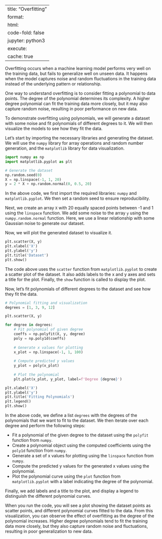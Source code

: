 
---
title: "Overfitting"
format:
  html:
    code-fold: false
jupyter: python3
execute: 
  cache: true
---

Overfitting occurs when a machine learning model performs very well on the training data, but fails to generalize well on unseen data. It happens when the model captures noise and random fluctuations in the training data instead of the underlying pattern or relationship.

One way to understand overfitting is to consider fitting a polynomial to data points. The degree of the polynomial determines its complexity. A higher degree polynomial can fit the training data more closely, but it may also capture random noise, resulting in poor performance on new data.

To demonstrate overfitting using polynomials, we will generate a dataset with some noise and fit polynomials of different degrees to it. We will then visualize the models to see how they fit the data.

Let's start by importing the necessary libraries and generating the dataset. We will use the `numpy` library for array operations and random number generation, and the `matplotlib` library for data visualization.

```python
import numpy as np
import matplotlib.pyplot as plt

# Generate the dataset
np.random.seed(0)
X = np.linspace(-1, 1, 20)
y = 2 * X + np.random.normal(0, 0.5, 20)
```

In the above code, we first import the required libraries: `numpy` and `matplotlib.pyplot`. We then set a random seed to ensure reproducibility.

Next, we create an array `X` with 20 equally spaced points between -1 and 1 using the `linspace` function. We add some noise to the array `y` using the `numpy.random.normal` function. Here, we use a linear relationship with some Gaussian noise to generate our dataset.

Now, we will plot the generated dataset to visualize it.

```python
plt.scatter(X, y)
plt.xlabel('X')
plt.ylabel('y')
plt.title('Dataset')
plt.show()
```

The code above uses the `scatter` function from `matplotlib.pyplot` to create a scatter plot of the dataset. It also adds labels to the x and y axes and sets a title for the plot. Finally, the `show` function is called to display the plot.

Now, let's fit polynomials of different degrees to the dataset and see how they fit the data.

```python
# Polynomial fitting and visualization
degrees = [1, 3, 9, 12]

plt.scatter(X, y)

for degree in degrees:
    # Fit polynomial of given degree
    coeffs = np.polyfit(X, y, degree)
    poly = np.poly1d(coeffs)
    
    # Generate x values for plotting
    x_plot = np.linspace(-1, 1, 100)
    
    # Compute predicted y values
    y_plot = poly(x_plot)
    
    # Plot the polynomial
    plt.plot(x_plot, y_plot, label=f'Degree {degree}')

plt.xlabel('X')
plt.ylabel('y')
plt.title('Fitting Polynomials')
plt.legend()
plt.show()
```

In the above code, we define a list `degrees` with the degrees of the polynomials that we want to fit to the dataset. We then iterate over each degree and perform the following steps:

- Fit a polynomial of the given degree to the dataset using the `polyfit` function from `numpy`.
- Create a polynomial object using the computed coefficients using the `poly1d` function from `numpy`.
- Generate a set of x values for plotting using the `linspace` function from `numpy`.
- Compute the predicted y values for the generated x values using the polynomial.
- Plot the polynomial curve using the `plot` function from `matplotlib.pyplot` with a label indicating the degree of the polynomial.

Finally, we add labels and a title to the plot, and display a legend to distinguish the different polynomial curves.

When you run the code, you will see a plot showing the dataset points as scatter points, and different polynomial curves fitted to the data. From this visualization, you can observe the effect of overfitting as the degree of the polynomial increases. Higher degree polynomials tend to fit the training data more closely, but they also capture random noise and fluctuations, resulting in poor generalization to new data.